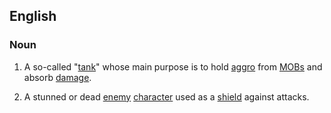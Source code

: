 {{wikipedia|Tank (computer gaming)}}
==English==
===Noun===
{{en-noun}}
# {{context|video games}} A so-called "[[tank]]" whose main purpose is to hold [[aggro]] from [[MOB]]s and absorb [[damage]].
# {{context|video games}} A stunned or dead [[enemy]] [[character]] used as a [[shield]] against attacks.